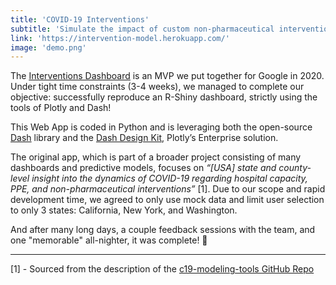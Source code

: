 ```yaml
---
title: 'COVID-19 Interventions'
subtitle: 'Simulate the impact of custom non-pharmaceutical interventions on the dynamics of COVID-19.'
link: 'https://intervention-model.herokuapp.com/'
image: 'demo.png'
---
```


The [<u>Interventions Dashboard</u>](https://intervention-model.herokuapp.com/) is an MVP we put together for Google in 2020. Under tight time constraints (3-4 weeks), we managed to complete our objective: successfully reproduce an R-Shiny dashboard, strictly using the tools of Plotly and Dash!

This Web App is coded in Python and is leveraging both the open-source [Dash](https://dash.plotly.com/) library and the [Dash Design Kit](https://plotly.com/dash/design-kit/), Plotly’s Enterprise solution.

The original app, which is part of a broader project consisting of many dashboards and predictive models, focuses on _“[USA] state and county-level insight into the dynamics of COVID-19 regarding hospital capacity, PPE, and non-pharmaceutical interventions”_ [1]. Due to our scope and rapid development time, we agreed to only use mock data and limit user selection to only 3 states: California, New York, and Washington.

And after many long days, a couple feedback sessions with the team, and one "memorable" all-nighter, it was complete! 🙌

---

[1] - Sourced from the description of the [c19-modeling-tools GitHub Repo](https://github.com/c19hcc/c19-modeling-tools/)
